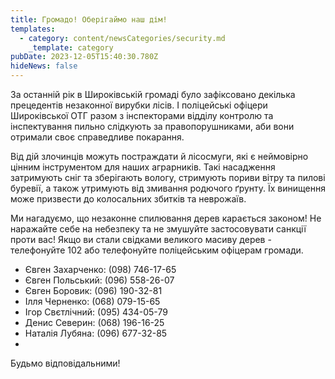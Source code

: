 ```yaml
---
title: Громадо! Оберігаймо наш дім!
templates:
  - category: content/newsCategories/security.md
    _template: category
pubDate: 2023-12-05T15:40:30.780Z
hideNews: false
---
```


За останній рік в Широківській громаді було зафіксовано декілька прецедентів незаконної вирубки лісів. І поліцейські офіцери Широківської ОТГ разом з інспекторами відділу контролю та інспектування пильно слідкують за правопорушниками, аби вони отримали своє справедливе покарання. 

Від дій злочинців можуть постраждати й лісосмуги, які є неймовірно цінним інструментом для наших аграрників. Такі насадження затримують сніг та зберігають вологу, стримують пориви вітру та пилові буревії, а також утримують від змивання родючого ґрунту. Їх винищення може призвести до колосальних збитків та неврожаїв.

Ми нагадуємо, що незаконне спилювання дерев карається законом! Не наражайте себе на небезпеку та не змушуйте застосовувати санкції проти вас! Якщо ви стали свідками великого масиву дерев - телефонуйте 102 або телефонуйте поліцейським офіцерам громади.

* Євген Захарченко: (098) 746-17-65
* Євген Польський: (096) 558-26-07
* Євген Боровик: (096) 190-32-81
* Ілля Черненко: (068) 079-15-65
* Ігор Свєтлічний: (095) 434-05-79
* Денис Северин: (068) 196-16-25
* Наталія Лубяна: (096) 677-32-85
*

Будьмо відповідальними!





